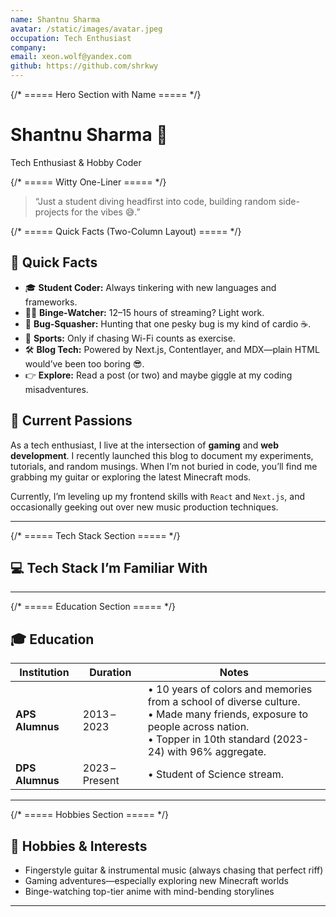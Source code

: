```yaml
---
name: Shantnu Sharma
avatar: /static/images/avatar.jpeg
occupation: Tech Enthusiast
company:
email: xeon.wolf@yandex.com
github: https://github.com/shrkwy
---
```



{/* ===== Hero Section with Name ===== */}

<div className="mb-8 flex items-center gap-6">
  <div>
    <h1 className="text-3xl font-extrabold text-zinc-900 dark:text-zinc-100">
      Shantnu Sharma <span className="wave">👋</span>
    </h1>
    <p className="mt-1 text-zinc-500 dark:text-zinc-400">Tech Enthusiast & Hobby Coder</p>
  </div>
</div>

{/* ===== Witty One-Liner ===== */}

<blockquote className="mb-8 rounded-md border-l-4 border-purple-600 bg-zinc-50 pl-4 text-zinc-700 italic dark:border-purple-400 dark:bg-zinc-800 dark:text-zinc-300">
  “Just a student diving headfirst into code, building random side-projects for the vibes 😅.”
</blockquote>

{/* ===== Quick Facts (Two-Column Layout) ===== */}

<div className="grid grid-cols-1 md:grid-cols-2 gap-8 mb-8">
  <div>
    <h2 className="text-xl font-semibold text-zinc-900 dark:text-zinc-100 mb-2">🚀 Quick Facts</h2>
    <ul className="list-none space-y-2 text-zinc-700 dark:text-zinc-300">
      <li>🎓 <strong className="text-zinc-900 dark:text-zinc-100">Student Coder:</strong> Always tinkering with new languages and frameworks.</li>
      <li>🧑‍💻 <strong className="text-zinc-900 dark:text-zinc-100">Binge-Watcher:</strong> 12–15 hours of streaming? Light work.</li>
      <li>🐛 <strong className="text-zinc-900 dark:text-zinc-100">Bug-Squasher:</strong> Hunting that one pesky bug is my kind of cardio ☕.</li>
      <li>🏀 <strong className="text-zinc-900 dark:text-zinc-100">Sports:</strong> Only if chasing Wi-Fi counts as exercise.</li>
      <li>🛠️ <strong className="text-zinc-900 dark:text-zinc-100">Blog Tech:</strong> Powered by <span className="text-purple-600 dark:text-purple-400 font-medium">Next.js</span>, <span className="text-purple-600 dark:text-purple-400 font-medium">Contentlayer</span>, and <span className="text-purple-600 dark:text-purple-400 font-medium">MDX</span>—plain HTML would’ve been too boring 😎.</li>
      <li>👉 <strong className="text-zinc-900 dark:text-zinc-100">Explore:</strong> Read a post (or two) and maybe giggle at my coding misadventures.</li>
    </ul>
  </div>

  <div>
    <h2 className="text-xl font-semibold text-zinc-900 dark:text-zinc-100 mb-2">🔧 Current Passions</h2>
    <p className="text-zinc-700 dark:text-zinc-300 leading-relaxed">
      As a tech enthusiast, I live at the intersection of <strong className="text-purple-600 dark:text-purple-400">gaming</strong> and <strong className="text-purple-600 dark:text-purple-400">web development</strong>.  
      I recently launched this blog to document my experiments, tutorials, and random musings.  
      When I’m not buried in code, you’ll find me grabbing my guitar or exploring the latest Minecraft mods.
    </p>
    <p className="text-zinc-700 dark:text-zinc-300 leading-relaxed mt-3">
      Currently, I’m leveling up my frontend skills with <code className="bg-zinc-100 dark:bg-zinc-700 px-1 rounded text-zinc-800 dark:text-zinc-200">React</code> and <code className="bg-zinc-100 dark:bg-zinc-700 px-1 rounded text-zinc-800 dark:text-zinc-200">Next.js</code>,  
      and occasionally geeking out over new music production techniques.
    </p>
  </div>
</div>

<hr className="my-8 border-t border-zinc-200 dark:border-zinc-700" />

{/* ===== Tech Stack Section ===== */}

<section className="mb-8">
  <h2 className="mb-4 text-2xl font-semibold text-zinc-900 dark:text-zinc-100">
    💻 Tech Stack I’m Familiar With
  </h2>
  <div className="flex flex-wrap gap-4">
    <FamiliarTechStack />
  </div>
</section>

<hr className="my-8 border-t border-zinc-200 dark:border-zinc-700" />

{/* ===== Education Section ===== */}

<section className="mb-8">
  <h2 className="mb-4 text-2xl font-semibold text-zinc-900 dark:text-zinc-100">🎓 Education</h2>
  <div className="overflow-x-auto">
    <table className="w-full table-auto text-zinc-700 dark:text-zinc-300">
      <thead>
        <tr className="bg-zinc-100 dark:bg-zinc-800">
          <th className="border-b border-zinc-200 p-3 text-left dark:border-zinc-600">
            Institution
          </th>
          <th className="border-b border-zinc-200 p-3 text-left dark:border-zinc-600">Duration</th>
          <th className="border-b border-zinc-200 p-3 text-left dark:border-zinc-600">Notes</th>
        </tr>
      </thead>
      <tbody>
        <tr>
          <td className="border-b border-zinc-200 p-3 dark:border-zinc-600">
            <strong>APS Alumnus</strong>
          </td>
          <td className="border-b border-zinc-200 p-3 dark:border-zinc-600">2013 – 2023</td>
          <td className="border-b border-zinc-200 p-3 text-zinc-700 dark:border-zinc-600 dark:text-zinc-300">
            • 10 years of colors and memories from a school of diverse culture. <br />
            • Made many friends, exposure to people across nation. <br />• Topper in 10th standard
            (2023-24) with 96% aggregate.
          </td>
        </tr>
        <tr>
          <td className="border-b border-zinc-200 p-3 dark:border-zinc-600">
            <strong>DPS Alumnus</strong>
          </td>
          <td className="border-b border-zinc-200 p-3 dark:border-zinc-600">2023 – Present</td>
          <td className="border-b border-zinc-200 p-3 text-zinc-700 dark:border-zinc-600 dark:text-zinc-300">
            • Student of Science stream. <br />
          </td>
        </tr>
      </tbody>
    </table>
  </div>
</section>

<hr className="my-8 border-t border-zinc-200 dark:border-zinc-700" />

{/* ===== Hobbies Section ===== */}

<section className="mb-8">
  <h2 className="mb-4 text-2xl font-semibold text-zinc-900 dark:text-zinc-100">
    🎯 Hobbies &amp; Interests
  </h2>
  <ul className="list-inside list-disc space-y-2 text-zinc-700 dark:text-zinc-300">
    <li>Fingerstyle guitar &amp; instrumental music (always chasing that perfect riff)</li>
    <li>Gaming adventures—especially exploring new Minecraft worlds</li>
    <li>Binge-watching top-tier anime with mind-bending storylines</li>
  </ul>
</section>

<hr className="my-8 border-t border-zinc-200 dark:border-zinc-700" />
